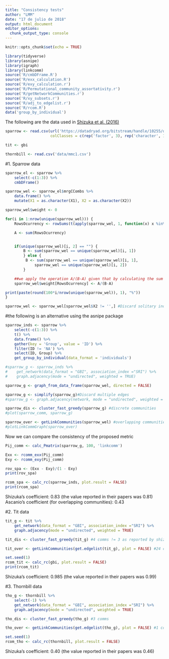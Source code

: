 ---
title: "Consistency tests"
author: "LMM"
date: "17 de julio de 2018"
output: html_document
editor_options:
  chunk_output_type: console
---

```{r setup, include=FALSE}
knitr::opts_chunk$set(echo = TRUE)
```

```{r libraries}
library(tidyverse)
library(asnipe)
library(igraph)
library(linkcomm)
source('R/cmbDFrame.R')
source('R/exx_calculation.R')
source('R/exy_calculation.r')
source('R/Permutational_community_assortativity.r')
source('R/getNetworkCommunities.r')
source('R/xy_subsets.r')
source('R/adj_to_edgelist.r')
source('R/rcom.R')
data('group_by_individual')
```

The following are the data used in [Shizuka et al. (2016)](https://www.sciencedirect.com/science/article/pii/S0003347215004480?via%3Dihub)

```{r original datasets}
sparrow <- read.csv(url('https://datadryad.org/bitstream/handle/10255/dryad.63926/Flock_Season3_Dryad.csv'), na.strings = c('NA', ' ', ''),
                    colClasses = c(rep('factor', 3), rep('character', 10)))

tit <- gbi

thornbill <- read.csv('data/mmc1.csv')
```

#1. Sparrow data

```{r sparrow data}
sparrow_el <- sparrow %>%
    select(-c(1:3)) %>%
    cmbDFrame()

sparrow_wel <- sparrow_el$mrgCCombs %>%
    data.frame() %>%
    mutate(X1 = as.character(X1), X2 = as.character(X2))
```


```{r sparrow simple ratio association index}
sparrow_wel$weight <- 0

for(i in 1:nrow(unique(sparrow_wel))) {
    RowsOcurrency <- rowSums(t(apply(sparrow_wel, 1, function(x) x %in%  unique(sparrow_wel)[i, ]))) == 2

    A <- sum(RowsOcurrency)


    if(unique(sparrow_wel)[i, 2] == "") {
        B <- sum(sparrow_wel == unique(sparrow_wel)[i, 1])
        } else {
         B <- sum(sparrow_wel == unique(sparrow_wel)[i, 1],
             sparrow_wel == unique(sparrow_wel)[i, 2])   
        }

    ##we apply the operation A/(B-A) given that by calculating the sum of the frecuency of A and B we are adding twice the value of the interaction A*B.
    sparrow_wel$weight[RowsOcurrency] <- A/(B-A)

print(paste(round(100*i/nrow(unique(sparrow_wel)), 1), "%"))
}

sparrow_wel <- sparrow_wel[sparrow_wel$X2 != '',] #Discard solitary individuals
```

#the following is an alternative using the asnipe package

```{r sparrow data}
sparrow_inds <- sparrow %>%
    select(-c(1:3)) %>%
    t() %>%
    data.frame() %>%
    gather(key = 'Group', value = 'ID') %>%
    filter(ID != 'NA') %>%
    select(ID, Group) %>%
    get_group_by_individual(data_format = 'individuals')
```

```{r}
#sparrow_g <- sparrow_inds %>%
#    get_network(data_format = "GBI", association_index ="SRI") %>%
#    graph.adjacency(mode = "undirected", weighted = TRUE)
```

```{r sparrows graphs}
sparrow_g <- graph_from_data_frame(sparrow_wel, directed = FALSE)

sparrow_g <- simplify(sparrow_g)#Discard multiple edges
#sparrow_g <- graph.adjacency(network, mode = "undirected", weighted = TRUE)

sparrow_dis <- cluster_fast_greedy(sparrow_g) #discrete communities
#plot(sparrow_comm, sparrow_g)

sparrow_over <- getLinkCommunities(sparrow_wel) #overlapping communities
#plotLinkCommGraph(sparrow_over)
```

Now we can compare the consistency of the proposed metric

```{r sparrows rov}
Pij_comm <- calc_Pmatrix(sparrow_g, 100, 'linkcomm')

Exx <- rcomm_exx(Pij_comm)
Exy <- rcomm_exy(Pij_comm)

rov_spa <- (Exx - Exy)/(1 - Exy)
print(rov_spa)
```

```{r sparrows rcom}
rcom_spa <- calc_rc(sparrow_inds, plot.result = FALSE)
print(rcom_spa)
```

Shizuka’s coefficient: 0.83 (the value reported in their papers was 0.81)
Ascanio’s coefficient (for overlapping communities): 0.43

#2. Tit data

```{r tits graph}
tit_g <- tit %>%
    get_network(data_format = "GBI", association_index ="SRI") %>%
    graph.adjacency(mode = "undirected", weighted = TRUE)

tit_dis <- cluster_fast_greedy(tit_g) #4 comms != 3 as reported by shizuka et al

tit_over <- getLinkCommunities(get.edgelist(tit_g), plot = FALSE) #24 comms
```

```{r tits rcom}
set.seed(1)
rcom_tit <- calc_rc(gbi, plot.result = FALSE)
print(rcom_tit)
```

Shizuka’s coefficient: 0.985 (the value reported in their papers was 0.99)

#3. Thornbill data

```{r thornbill graph}
tho_g <- thornbill %>%
    select(-1) %>%
    get_network(data_format = "GBI", association_index ="SRI") %>%
    graph.adjacency(mode = "undirected", weighted = TRUE)

tho_dis <- cluster_fast_greedy(tho_g) #3 comms

tho_over <- getLinkCommunities(get.edgelist(tho_g), plot = FALSE) #1 comms
```

```{r thornbill rcom}
set.seed(1)
rcom_tho <- calc_rc(thornbill, plot.result = FALSE)
```

Shizuka’s coefficient: 0.40 (the value reported in their papers was 0.46)
